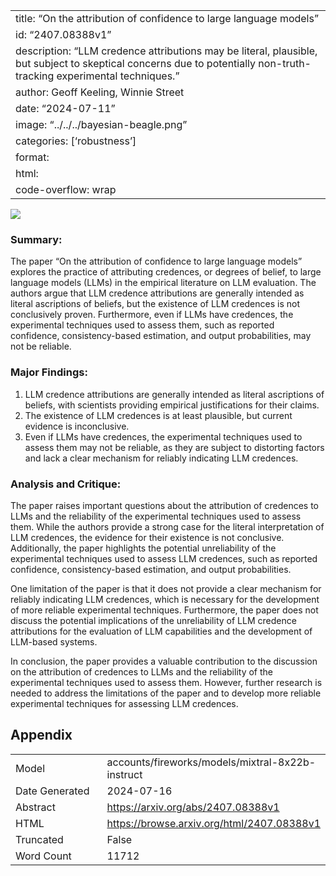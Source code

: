 
---
title: "On the attribution of confidence to large language models"
id: "2407.08388v1"
description: "LLM credence attributions may be literal, plausible, but subject to skeptical concerns due to potentially non-truth-tracking experimental techniques."
author: Geoff Keeling, Winnie Street
date: "2024-07-11"
image: "../../../bayesian-beagle.png"
categories: ['robustness']
format:
  html:
    code-overflow: wrap
---

![](../../../bayesian-beagle.png)

### Summary:

The paper "On the attribution of confidence to large language models" explores the practice of attributing credences, or degrees of belief, to large language models (LLMs) in the empirical literature on LLM evaluation. The authors argue that LLM credence attributions are generally intended as literal ascriptions of beliefs, but the existence of LLM credences is not conclusively proven. Furthermore, even if LLMs have credences, the experimental techniques used to assess them, such as reported confidence, consistency-based estimation, and output probabilities, may not be reliable.

### Major Findings:

1. LLM credence attributions are generally intended as literal ascriptions of beliefs, with scientists providing empirical justifications for their claims.
2. The existence of LLM credences is at least plausible, but current evidence is inconclusive.
3. Even if LLMs have credences, the experimental techniques used to assess them may not be reliable, as they are subject to distorting factors and lack a clear mechanism for reliably indicating LLM credences.

### Analysis and Critique:

The paper raises important questions about the attribution of credences to LLMs and the reliability of the experimental techniques used to assess them. While the authors provide a strong case for the literal interpretation of LLM credences, the evidence for their existence is not conclusive. Additionally, the paper highlights the potential unreliability of the experimental techniques used to assess LLM credences, such as reported confidence, consistency-based estimation, and output probabilities.

One limitation of the paper is that it does not provide a clear mechanism for reliably indicating LLM credences, which is necessary for the development of more reliable experimental techniques. Furthermore, the paper does not discuss the potential implications of the unreliability of LLM credence attributions for the evaluation of LLM capabilities and the development of LLM-based systems.

In conclusion, the paper provides a valuable contribution to the discussion on the attribution of credences to LLMs and the reliability of the experimental techniques used to assess them. However, further research is needed to address the limitations of the paper and to develop more reliable experimental techniques for assessing LLM credences.

## Appendix

|          |          |
|----------|----------|
| Model     | accounts/fireworks/models/mixtral-8x22b-instruct       |
| Date Generated     | 2024-07-16       |
| Abstract | [https://arxiv.org/abs/2407.08388v1](https://arxiv.org/abs/2407.08388v1)        |
| HTML     | [https://browse.arxiv.org/html/2407.08388v1](https://browse.arxiv.org/html/2407.08388v1)       |
| Truncated       | False       |
| Word Count       | 11712       |
